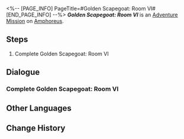 <%-- [PAGE_INFO]
PageTitle=#Golden Scapegoat: Room VI#
[END_PAGE_INFO] --%>
{{Stub|Dialogue.}}
{{Mission Infobox
|id            = 8030115
|title         = 
|image         = <!--Mission Golden Scapegoat Room VI.png-->
|type          = Adventure
|event_name    = 
|chapter       = 
|requirements  = {{subst:void|<!--Unknown: {"Type":"Manual"}-->}}
|summary       = <!--official mission summary from Fate's Atlas-->
|characters    = Trailblazer
|startLocation = [[Amphoreus]] - [[Golden Scapegoat: Room VI]]
|world         = Amphoreus
|area          = Golden Scapegoat: Room VI
|prev          = 
|next          = 
|rewards       = 
}}
'''''Golden Scapegoat: Room VI''''' is an [[Adventure Mission]] on [[Amphoreus]].

==Steps==
# Complete Golden Scapegoat: Room VI

<!--
==Gameplay Notes==

--><!--
==Trial Character==

-->
==Dialogue==
{{Stub Dialogue}}
===Complete Golden Scapegoat: Room VI{{subst:void|<!--803011501-->}}===
{{Mission Description|type=adventure|location=Golden Scapegoat: Room VI|Every room in the hypogeum is protected by a seal, with this one bound by Golden Scapegoat. Only by solving its mystery can one proceed onward.}}
{{Dialogue Start}}
:{{tx}}
{{Dialogue End}}

==Other Languages==
{{Other Languages
|en   = Golden Scapegoat: Room VI
|zhs  = 黄金替罪羊-房间Ⅵ
|zht  = 黃金替罪羔羊-房間Ⅵ
|ja   = 黄金のスケープゴート：部屋VI
|ko   = 황금 희생양-방Ⅵ
|es   = Chivo expiatorio dorado: sala VI
|fr   = Salle VI du Bouc émissaire doré
|ru   = Золотое руно отпущения VI
|th   = แพะรับบาปทองคำ: ห้อง VI
|vi   = Con Dê Gánh Tội Vàng: Phòng VI
|de   = Goldener Sündenbock: Raum VI
|id   = Kambing Hitam Emas: Ruangan VI
|pt   = Bode Expiatório Dourado: Sala VI
}}

==Change History==
{{Change History|3.0}}
